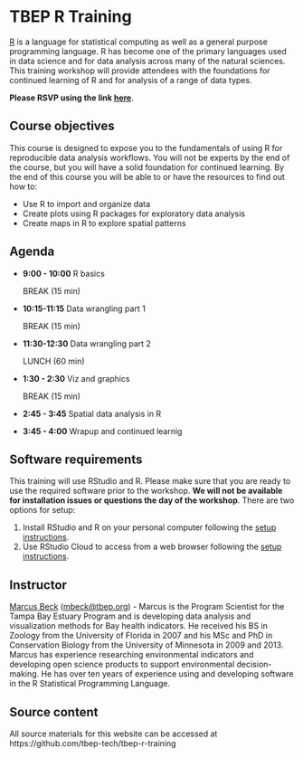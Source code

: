 # TBEP R Training

[R](https://www.r-project.org/) is a language for statistical computing as well as a general purpose programming language. R has become one of the primary languages used in data science and for data analysis across many of the natural sciences. This training workshop will provide attendees with the foundations for continued learning of R and for analysis of a range of data types. 

__Please RSVP using the link [here](https://forms.gle/43XsiT5JdPfk59iW7)__.

## Course objectives

This course is designed to expose you to the fundamentals of using R for reproducible data analysis workflows.  You will not be experts by the end of the course, but you will have a solid foundation for continued learning.  By the end of this course you will be able to or have the resources to find out how to:

* Use R to import and organize data
* Create plots using R packages for exploratory data analysis
* Create maps in R to explore spatial patterns

## Agenda

* __9:00 - 10:00__ R basics
  
  BREAK (15 min)
  
* __10:15-11:15__ Data wrangling part 1

  BREAK (15 min)

* __11:30-12:30__ Data wrangling part 2

  LUNCH (60 min)
  
* __1:30 - 2:30__ Viz and graphics

  BREAK (15 min)
  
* __2:45 - 3:45__ Spatial data analysis in R

* __3:45 - 4:00__ Wrapup and continued learnig

## Software requirements

This training will use RStudio and R. Please make sure that you are ready to use the required software prior to the workshop.  __We will not be available for installation issues or questions the day of the workshop__.  There are two options for setup:

1. Install RStudio and R on your personal computer following the [setup instructions](setup.html). 
1. Use RStudio Cloud to access from a web browser following the [setup instructions](setupcloud.html). 

## Instructor

[Marcus Beck](https://fawda123.github.io/CV/Beck_CV.pdf) ([mbeck@tbep.org](mailto:mbeck@tbep.org)) - Marcus is the Program Scientist for the Tampa Bay Estuary Program and is developing data analysis and visualization methods for Bay health indicators.  He received his BS in Zoology from the University of Florida in 2007 and his MSc and PhD in Conservation Biology from the University of Minnesota in 2009 and 2013. Marcus has experience researching environmental indicators and developing open science products to support environmental decision-making.  He has over ten years of experience using and developing software in the R Statistical Programming Language.

## Source content

All source materials for this website can be accessed at https://github.com/tbep-tech/tbep-r-training
